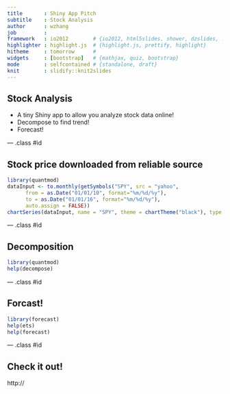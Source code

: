 ```yaml
---
title       : Shiny App Pitch 
subtitle    : Stock Analysis
author      : wzhang
job         : 
framework   : io2012        # {io2012, html5slides, shower, dzslides, ...}
highlighter : highlight.js  # {highlight.js, prettify, highlight}
hitheme     : tomorrow      # 
widgets     : [bootstrap]   # {mathjax, quiz, bootstrap}
mode        : selfcontained # {standalone, draft}
knit        : slidify::knit2slides
---
```


<style type="text/css">
body {background:grey transparent;
}
</style>

## Stock Analysis

- A tiny Shiny app to allow you analyze stock data online!
- Decompose to find trend!
- Forecast!

--- .class #id 

## Stock price downloaded from reliable source

```r
library(quantmod)
dataInput <- to.monthly(getSymbols("SPY", src = "yahoo",
      from = as.Date("01/01/10", format="%m/%d/%y"),
      to = as.Date("01/01/16", format="%m/%d/%y"),
      auto.assign = FALSE))
chartSeries(dataInput, name = "SPY", theme = chartTheme("black"), type = "candlesticks", TA=NULL)
```

--- .class #id

## Decomposition

```r
library(quantmod)
help(decompose)
```

--- .class #id


## Forcast!

```r
library(forecast)
help(ets)
help(forecast)
```

--- .class #id

## Check it out!

http://

